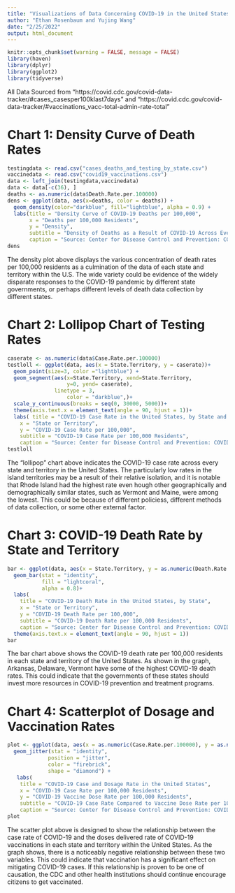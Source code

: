 ```yaml
---
title: "Visualizations of Data Concerning COVID-19 in the United States"
author: "Ethan Rosenbaum and Yujing Wang"
date: "2/25/2022"
output: html_document
---
```


```r
knitr::opts_chunk$set(warning = FALSE, message = FALSE) 
library(haven)
library(dplyr)
library(ggplot2)
library(tidyverse)
```
All Data Sourced from "https://covid.cdc.gov/covid-data-tracker/#cases_casesper100klast7days" and "https://covid.cdc.gov/covid-data-tracker/#vaccinations_vacc-total-admin-rate-total" 

# Chart 1: Density Curve of Death Rates
```r
testingdata <- read.csv("cases_deaths_and_testing_by_state.csv")
vaccinedata <- read.csv("covid19_vaccinations.csv")
data <- left_join(testingdata,vaccinedata)
data <- data[-c(36), ]
deaths <- as.numeric(data$Death.Rate.per.100000)
dens <- ggplot(data, aes(x=deaths, color = deaths)) +
  geom_density(color="darkblue", fill="lightblue", alpha = 0.9) +
  labs(title = "Density Curve of COVID-19 Deaths per 100,000",
       x = "Deaths per 100,000 Residents",
       y = "Density",
       subtitle = "Density of Deaths as a Result of COVID-19 Across Every State",
       caption = "Source: Center for Disease Control and Prevention: COVID Data Tracker")
dens
```
The density plot above displays the various concentration of death rates per 100,000 residents as a culmination of the data of each state and territory within the U.S. The wide variety could be evidence of the widely disparate responses to the COVID-19 pandemic by different state governments, or perhaps different levels of death data collection by different states. 

# Chart 2: Lollipop Chart of Testing Rates
```r
caserate <- as.numeric(data$Case.Rate.per.100000)
testloll <- ggplot(data, aes(x = State.Territory, y = caserate))+
  geom_point(size=3, color ="lightblue") +
  geom_segment(aes(x=State.Territory, xend=State.Territory,
                   y=0, yend= caserate),
               linetype = 3,
                   color = "darkblue",)+
  scale_y_continuous(breaks = seq(0, 30000, 5000))+
  theme(axis.text.x = element_text(angle = 90, hjust = 1))+
  labs( title = "COVID-19 Case Rate in the United States, by State and Territory",
    x = "State or Territory",
    y = "COVID-19 Case Rate per 100,000",
    subtitle = "COVID-19 Case Rate per 100,000 Residents",
    caption = "Source: Center for Disease Control and Prevention: COVID Data Tracker") 
testloll
```
The "lollipop" chart above indicates the COVID-19 case rate across every state and territory in the United States. The particularly low rates in the island territories may be a result of their relative isolation, and it is notable that Rhode Island had the highest rate even hough other geographically and demographically similar states, such as Vermont and Maine, were among the lowest. This could be because of different policiess, different methods of data collection, or some other external factor. 

# Chart 3: COVID-19 Death Rate by State and Territory
```r
bar <- ggplot(data, aes(x = State.Territory, y = as.numeric(Death.Rate.per.100000))) +
  geom_bar(stat = "identity",
           fill = "lightcoral",
           alpha = 0.8)+
  labs(
    title = "COVID-19 Death Rate in the United States, by State",
    x = "State or Territory",
    y = "COVID-19 Death Rate per 100,000",
    subtitle = "COVID-19 Death Rate per 100,000 Residents",
    caption = "Source: Center for Disease Control and Prevention: COVID Data Tracker") +
  theme(axis.text.x = element_text(angle = 90, hjust = 1))
bar
```
The bar chart above shows the COVID-19 death rate per 100,000 residents in each state and territory of the United States. As shown in the graph, Arkansas, Delaware, Vermont have some of the highest COVID-19 death rates. This could indicate that the governments of these states should invest more resources in COVID-19 prevention and treatment programs.

# Chart 4: Scatterplot of Dosage and Vaccination Rates
```r
plot <- ggplot(data, aes(x = as.numeric(Case.Rate.per.100000), y = as.numeric(Doses.Delivered.per.100K))) +
  geom_jitter(stat = "identity",
             position = "jitter",
             color = "firebrick",
             shape = "diamond") +
   labs(
    title = "COVID-19 Case and Dosage Rate in the United States",
    x = "COVID-19 Case Rate per 100,000 Residents",
    y = "COVID-19 Vaccine Dose Rate per 100,000 Residents",
    subtitle = "COVID-19 Case Rate Compared to Vaccine Dose Rate per 100,000 Residents by State or Territory",
    caption = "Source: Center for Disease Control and Prevention: COVID Data Tracker") 
plot
```
The scatter plot above is designed to show the relationship between the case rate of COVID-19 and the doses delivered rate of COVID-19 vaccinations in each state and territory within the United States. As the graph shows, there is a noticeably negative relationship between these two variables. This could indicate that vaccination has a significant effect on mitigating COVID-19 cases. If this relationship is proven to be one of causation, the CDC and other health institutions should continue encourage citizens to get vaccinated.

